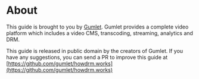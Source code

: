 # About

This guide is brought to you by [Gumlet](https://www.gumlet.com). Gumlet provides a complete video platform 
which includes a video CMS, transcoding, streaming, analytics and DRM.

This guide is released in public domain by the creators of Gumlet. If you have any suggestions, you can send a PR to improve this guide at [https://github.com/gumlet/howdrm.works](https://github.com/gumlet/howdrm.works)

